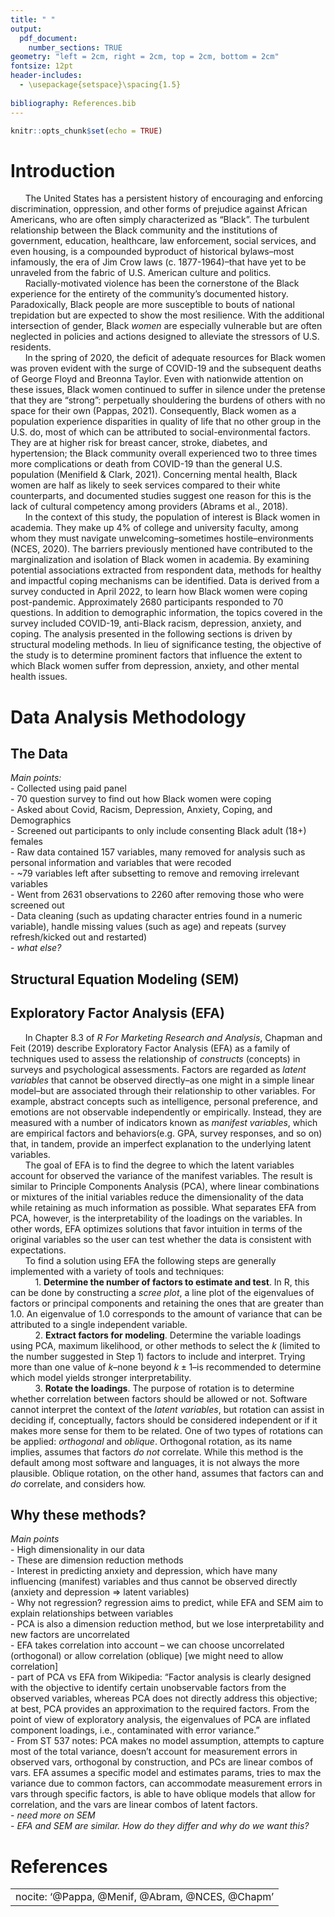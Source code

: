 ---
title: " "
output:
  pdf_document:
    number_sections: TRUE
geometry: "left = 2cm, right = 2cm, top = 2cm, bottom = 2cm"
fontsize: 12pt
header-includes:
  - \usepackage{setspace}\spacing{1.5}
  
bibliography: References.bib
---

```{r setup, include=FALSE}
knitr::opts_chunk$set(echo = TRUE)
```

<!---TITLE PAGE--->

```{=tex}
\begin{centering}


\large

{\bf "SIS, ARE YOU OKAY?": A FACTOR ANALYSIS TO IDENTIFY THE RAMIFICATIONS OF SYSTEMIC RACISM ON THE PSYCHOLOGICAL WELL-BEING OF BLACK WOMEN IN U.S. AMERICAN ACADEMIA}

\vspace{1.5 cm}

\singlespace

\normalsize
Authored By

\vspace{0.5 cm}
\large

{\bf BENNETT McAULEY\\ KATELYN SETTLEMYRE\\ \& \\ DIDIER TURCIOS}

{\bf North Carolina State University\\ Department of Statistics}

\vspace{1.5 cm}

\normalsize

in partial fulfillment of the requirements for\\ the degree of Master of Statistics;\\ and in collaboration with our client et al.:

\vspace{1 cm}

\large

{\bf JOCELYN TALIAFERRO, MSW, PhD}

{\bf North Carolina State University\\ School of Social Work}

{\bf \& \\ DIAMOND MEADOWS, MSW}

{\bf East Tennessee State University\\ Department of Psychology}

\vspace{1.5 cm}

\normalsize
{May 2023}

\end{centering}
```

<!---INTRODUCTION & OTHER CONTENT STARTS HERE--->

\newpage
\doublespacing

# Introduction

|       The United States has a persistent history of encouraging and enforcing discrimination, oppression, and other forms of prejudice against African Americans, who are often simply characterized as "Black". The turbulent relationship between the Black community and the institutions of government, education, healthcare, law enforcement, social services, and even housing, is a compounded byproduct of historical bylaws--most infamously, the era of Jim Crow laws (c. 1877-1964)--that have yet to be unraveled from the fabric of U.S. American culture and politics.

|       Racially-motivated violence has been the cornerstone of the Black experience for the entirety of the community's documented history. Paradoxically, Black people are more susceptible to bouts of national trepidation but are expected to show the most resilience. With the additional intersection of gender, Black *women* are especially vulnerable but are often neglected in policies and actions designed to alleviate the stressors of U.S. residents.

|       In the spring of 2020, the deficit of adequate resources for Black women was proven evident with the surge of COVID-19 and the subsequent deaths of George Floyd and Breonna Taylor. Even with nationwide attention on these issues, Black women continued to suffer in silence under the pretense that they are "strong": perpetually shouldering the burdens of others with no space for their own (Pappas, 2021). Consequently, Black women as a population experience disparities in quality of life that no other group in the U.S. do, most of which can be attributed to social-environmental factors. They are at higher risk for breast cancer, stroke, diabetes, and hypertension; the Black community overall experienced two to three times more complications or death from COVID-19 than the general U.S. population (Menifield & Clark, 2021). Concerning mental health, Black women are half as likely to seek services compared to their white counterparts, and documented studies suggest one reason for this is the lack of cultural competency among providers (Abrams et al., 2018).

|       In the context of this study, the population of interest is Black women in academia. They make up 4% of college and university faculty, among whom they must navigate unwelcoming--sometimes hostile--environments (NCES, 2020). The barriers previously mentioned have contributed to the marginalization and isolation of Black women in academia. By examining potential associations extracted from respondent data, methods for healthy and impactful coping mechanisms can be identified. Data is derived from a survey conducted in April 2022, to learn how Black women were coping post-pandemic. Approximately 2680 participants responded to 70 questions. In addition to demographic information, the topics covered in the survey included COVID-19, anti-Black racism, depression, anxiety, and coping. The analysis presented in the following sections is driven by structural modeling methods. In lieu of significance testing,  the objective of the study is to determine prominent factors that influence the extent to which Black women suffer from depression, anxiety, and other mental health issues.

<!---METHODS PAGE--->

# Data Analysis Methodology

## The Data
*Main points:*  
-	Collected using paid panel  
-	70 question survey to find out how Black women were coping  
-	Asked about Covid, Racism, Depression, Anxiety, Coping, and Demographics  
-	Screened out participants to only include consenting Black adult (18+) females  
-	Raw data contained 157 variables, many removed for analysis such as personal information and variables that were recoded  
-	~79 variables left after subsetting to remove and removing irrelevant variables  
-	Went from 2631 observations to 2260 after removing those who were screened out  
-	Data cleaning (such as updating character entries found in a numeric variable), handle missing values (such as age) and repeats (survey refresh/kicked out and restarted)  
- *what else?*


## Structural Equation Modeling (SEM)

## Exploratory Factor Analysis (EFA)

|       In Chapter 8.3 of *R For Marketing Research and Analysis*, Chapman and Feit (2019) describe Exploratory Factor Analysis (EFA) as a family of techniques used to assess the relationship of *constructs* (concepts) in surveys and psychological assessments. Factors are regarded as *latent variables* that cannot be observed directly--as one might in a simple linear model--but are associated through their relationship to other variables. For example, abstract concepts such as intelligence, personal preference, and emotions are not observable independently or empirically. Instead, they are measured with a number of indicators known as *manifest variables*, which are empirical factors and behaviors(e.g. GPA, survey responses, and so on) that, in tandem, provide an imperfect explanation to the underlying latent variables.

|       The goal of EFA is to find the degree to which the latent variables account for observed the variance of the manifest variables. The result is similar to Principle Components Analysis (PCA), where linear combinations or mixtures of the initial variables reduce the dimensionality of the data while retaining as much information as possible. What separates EFA from PCA, however, is the interpretability of the loadings on the variables. In other words, EFA optimizes solutions that favor intuition in terms of the original variables so the user can test whether the data is consistent with expectations.

|       To find a solution using EFA the following steps are generally implemented with a variety of tools and techniques:
|           1. **Determine the number of factors to estimate and test**. In R, this can be done by constructing a            *scree plot*, a line plot of the eigenvalues of factors or principal components and retaining the ones that are greater than 1.0. An eigenvalue of 1.0 corresponds to the amount of variance that can be attributed to a single independent variable.

|           2. **Extract factors for modeling**. Determine the variable loadings using PCA, maximum likelihood, or other methods to select the $k$ (limited to the number suggested in Step 1) factors to include and interpret. Trying more than one value of $k$--none beyond $k \pm 1$--is recommended to determine which model yields stronger interpretability.

|           3. **Rotate the loadings**. The purpose of rotation is to determine whether correlation between factors should be allowed or not. Software cannot interpret the context of the *latent variables*, but rotation can assist in deciding if, conceptually, factors should be considered independent or if it makes more sense for them to be related. One of two types of rotations can be applied: *orthogonal* and *oblique*. Orthogonal rotation, as its name implies, assumes that factors *do not* correlate. While this method is the default among most software and languages, it is not always the more plausible. Oblique rotation, on the other hand, assumes that factors can and *do* correlate, and considers how.

## Why these methods?
*Main points*  
-	High dimensionality in our data  
-	These are dimension reduction methods  
-	Interest in predicting anxiety and depression, which have many influencing (manifest) variables and thus cannot be observed directly (anxiety and depression $\Rightarrow$ latent variables)  
- Why not regression? regression aims to predict, while EFA and SEM aim to explain relationships between variables  
-	PCA is also a dimension reduction method, but we lose interpretability and new factors are uncorrelated  
-	EFA takes correlation into account – we can choose uncorrelated (orthogonal) or allow correlation (oblique) [we might need to allow correlation]  
- part of PCA vs EFA from Wikipedia: "Factor analysis is clearly designed with the objective to identify certain unobservable factors from the observed variables, whereas PCA does not directly address this objective; at best, PCA provides an approximation to the required factors. From the point of view of exploratory analysis, the eigenvalues of PCA are inflated component loadings, i.e., contaminated with error variance."  
- From ST 537 notes: PCA makes no model assumption, attempts to capture most of the total variance, doesn't account for measurement errors in observed vars, orthogonal by construction, and PCs are linear combos of vars. EFA assumes a specific model and estimates params, tries to max the variance due to common factors, can accommodate measurement errors in vars through specific factors, is able to have oblique models that allow for correlation, and the vars are linear combos of latent factors.  
- *need more on SEM*  
- *EFA and SEM are similar. How do they differ and why do we want this?*  


<!---CITATIONS PAGE--->

\newpage

# References

---
nocite: '@Pappa, @Menif, @Abram, @NCES, @Chapm'
---